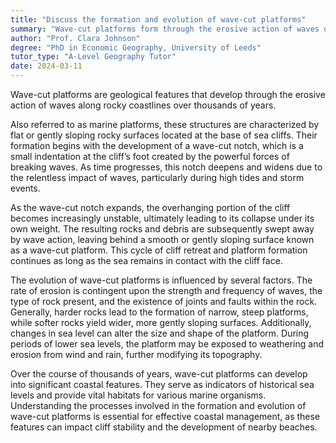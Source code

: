 ```yaml
---
title: "Discuss the formation and evolution of wave-cut platforms"
summary: "Wave-cut platforms form through the erosive action of waves on a rocky coastline, evolving over thousands of years."
author: "Prof. Clara Johnson"
degree: "PhD in Economic Geography, University of Leeds"
tutor_type: "A-Level Geography Tutor"
date: 2024-03-11
---
```


Wave-cut platforms are geological features that develop through the erosive action of waves along rocky coastlines over thousands of years.

Also referred to as marine platforms, these structures are characterized by flat or gently sloping rocky surfaces located at the base of sea cliffs. Their formation begins with the development of a wave-cut notch, which is a small indentation at the cliff’s foot created by the powerful forces of breaking waves. As time progresses, this notch deepens and widens due to the relentless impact of waves, particularly during high tides and storm events.

As the wave-cut notch expands, the overhanging portion of the cliff becomes increasingly unstable, ultimately leading to its collapse under its own weight. The resulting rocks and debris are subsequently swept away by wave action, leaving behind a smooth or gently sloping surface known as a wave-cut platform. This cycle of cliff retreat and platform formation continues as long as the sea remains in contact with the cliff face.

The evolution of wave-cut platforms is influenced by several factors. The rate of erosion is contingent upon the strength and frequency of waves, the type of rock present, and the existence of joints and faults within the rock. Generally, harder rocks lead to the formation of narrow, steep platforms, while softer rocks yield wider, more gently sloping surfaces. Additionally, changes in sea level can alter the size and shape of the platform. During periods of lower sea levels, the platform may be exposed to weathering and erosion from wind and rain, further modifying its topography.

Over the course of thousands of years, wave-cut platforms can develop into significant coastal features. They serve as indicators of historical sea levels and provide vital habitats for various marine organisms. Understanding the processes involved in the formation and evolution of wave-cut platforms is essential for effective coastal management, as these features can impact cliff stability and the development of nearby beaches.
    